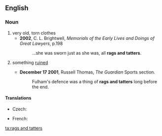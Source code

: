 ==English==
===Noun===
{{en-plural noun|head=[[rag]]s and [[tatter]]s}}

#very old, torn clothes
#*'''2002''',  C. L. Brightwell, ''Memorials of the Early Lives and Doings of Great Lawyers'', p.198
#*:...she was sworn just as she was, all '''rags and tatters'''.
# {{by extension}} something [[ruined]]
#*'''December 17 2001''',  Russell Thomas, ''The Guardian'' Sports section.
#*:Fulham's defence was a thing of '''rags and tatters''' long before the end.

====Translations====
{{trans-top|very old, torn clothes}}
* Czech: {{t+|cs|hadry|m|p}}
{{trans-mid}}
* French: {{t|fr|haillons|p}}
{{trans-bottom}}

[[ta:rags and tatters]]